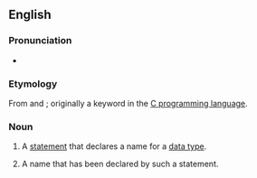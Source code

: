 ==English==

===Pronunciation===
* {{audio|en-uk-typedef.ogg|Audio (UK)|lang=en}}

===Etymology===
From {{term|type}} and {{term|definition}}; originally a keyword in the [[w:C programming language|C programming language]].

===Noun===
{{en-noun}}

# {{lb|en|computing}} A [[statement]] that declares a name for a [[data type]].
# {{lb|en|computing}} A name that has been declared by such a statement.